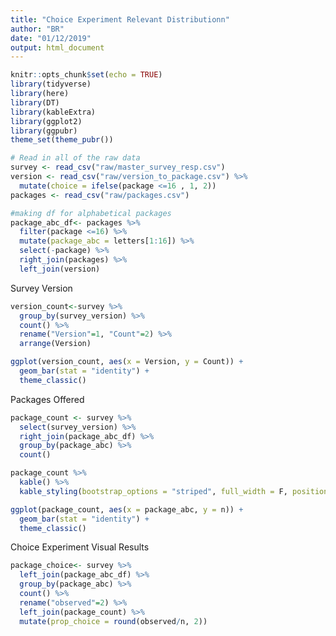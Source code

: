 ```yaml
---
title: "Choice Experiment Relevant Distributionn"
author: "BR"
date: "01/12/2019"
output: html_document
---
```


```r
knitr::opts_chunk$set(echo = TRUE)
library(tidyverse)
library(here)
library(DT)
library(kableExtra)
library(ggplot2)
library(ggpubr)
theme_set(theme_pubr())
```


```r
# Read in all of the raw data
survey <- read_csv("raw/master_survey_resp.csv")
version <- read_csv("raw/version_to_package.csv") %>% 
  mutate(choice = ifelse(package <=16 , 1, 2))
packages <- read_csv("raw/packages.csv")
```

```r
#making df for alphabetical packages 
package_abc_df<- packages %>% 
  filter(package <=16) %>% 
  mutate(package_abc = letters[1:16]) %>% 
  select(-package) %>% 
  right_join(packages) %>% 
  left_join(version)
```

Survey Version

```r
version_count<-survey %>% 
  group_by(survey_version) %>% 
  count() %>% 
  rename("Version"=1, "Count"=2) %>% 
  arrange(Version)

ggplot(version_count, aes(x = Version, y = Count)) +
  geom_bar(stat = "identity") +
  theme_classic()
```

Packages Offered 

```r
package_count <- survey %>% 
  select(survey_version) %>% 
  right_join(package_abc_df) %>% 
  group_by(package_abc) %>% 
  count()

package_count %>% 
  kable() %>% 
  kable_styling(bootstrap_options = "striped", full_width = F, position = "left")

ggplot(package_count, aes(x = package_abc, y = n)) +
  geom_bar(stat = "identity") +
  theme_classic()
```

Choice Experiment Visual Results 
```r
package_choice<- survey %>% 
  left_join(package_abc_df) %>% 
  group_by(package_abc) %>% 
  count() %>%
  rename("observed"=2) %>% 
  left_join(package_count) %>% 
  mutate(prop_choice = round(observed/n, 2))
```


